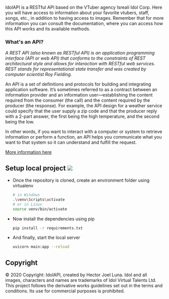 IdolAPI is a RESTful API based on the VTuber agency Isrealí Idol Corp. Here you will have access to information about your favorite vtubers, staff, songs, etc., in addition to having access to images. Remember that for more information you can consult the documentation, where you can access how this API works and its available methods.

### **What's an API?**

*A REST API (also known as RESTful API) is an application programming interface (API or web API) 
that conforms to the constraints of REST architectural style and allows for interaction with
RESTful web services. REST stands for representational state transfer and was created by
computer scientist Roy Fielding.*

An API is a set of definitions and protocols for building and integrating application software. 
It’s sometimes referred to as a contract between an information provider and an information 
user—establishing the content required from the consumer (the call) and the content required by
the producer (the response). For example, the API design for a weather service could specify that 
the user supply a zip code and that the producer reply with a 2-part answer, the first being the
high temperature, and the second being the low.  

In other words, if you want to interact with a computer or system to retrieve information or perform
a function, an API helps you communicate what you want to that system so it can understand and fulfill
the request.

[More information here](https://www.redhat.com/en/topics/api/what-is-a-rest-api)

## Setup local project ![](https://img.shields.io/badge/Python-3776AB?style=for-the-badge&logo=python&logoColor=white)

- Once the repository is cloned, create an environment folder using virtualenv
    ```bash
    # in Windows
    .\venv\Scripts\activate
    # or in Linux
    source venv/bin/activate
    ```

- Now install the dependencies using pip
    ```bash
    pip install -r requirements.txt
    ```

- And finally, start the local server
    ```bash
    uvicorn main:app --reload
    ```

## Copyright

© 2020 Copyright: IdolAPI, created by Hector Joel Luna. Idol and all images, characters and names are trademarks of Idol
Virtual Talents Ltd. This project follows the derivative works guidelines set out in the terms and conditions. Its use for
commercial purposes is prohibited.​